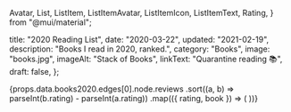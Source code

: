   Avatar,
  List,
  ListItem,
  ListItemAvatar,
  ListItemIcon,
  ListItemText,
  Rating,
} from "@mui/material";

  title: "2020 Reading List",
  date: "2020-03-22",
  updated: "2021-02-19",
  description: "Books I read in 2020, ranked.",
  category: "Books",
  image: "books.jpg",
  imageAlt: "Stack of Books",
  linkText: "Quarantine reading 📚",
  draft: false,
};

<List dense>
  {props.data.books2020.edges[0].node.reviews
    .sort((a, b) => parseInt(b.rating) - parseInt(a.rating))
    .map(({ rating, book }) => (
      <ListItem
        button
        component="a"
        href={book.link}
        target="_blank"
        rel="noopener"
        key={book.id}
      >
        <ListItemAvatar>
          <Avatar
            style={{ height: "auto" }}
            variant="rounded"
            alt={book.title}
            src={book.image_url}
          />
        </ListItemAvatar>
        <ListItemText primary={book.title} secondary={book.authors[0].name} />
        <Rating name="read-only" value={rating} readOnly />
      </ListItem>
    ))}
</List>
